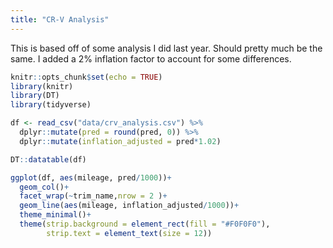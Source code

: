 ```yaml
---
title: "CR-V Analysis"
---
```


This is based off of some analysis I did last year. Should pretty much be the same. I added a 2% inflation factor to account for some differences.

```r
knitr::opts_chunk$set(echo = TRUE)
library(knitr)
library(DT)
library(tidyverse)
```


```r
df <- read_csv("data/crv_analysis.csv") %>% 
  dplyr::mutate(pred = round(pred, 0)) %>% 
  dplyr::mutate(inflation_adjusted = pred*1.02)

DT::datatable(df)
```

```r
ggplot(df, aes(mileage, pred/1000))+
  geom_col()+
  facet_wrap(~trim_name,nrow = 2 )+
  geom_line(aes(mileage, inflation_adjusted/1000))+
  theme_minimal()+
  theme(strip.background = element_rect(fill = "#F0F0F0"),
        strip.text = element_text(size = 12))
```

